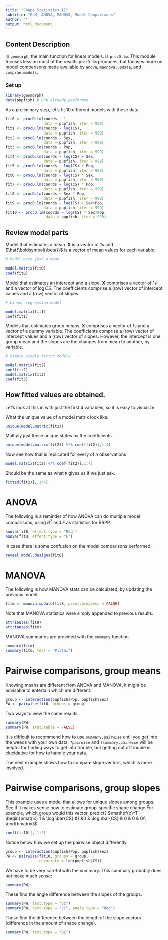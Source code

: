```yaml
---
title: "Shape Statistics II"
subtitle: "GLM, ANOVA, MANOVA, Model Comparisons"
author: ""
output: html_document
---
```


## **Content Description**

In `geomorph`, the main function for linear models. is `procD.lm`.  This module focuses less on most of the results `procD.lm` produces, but focuses more on model comparisons made available by `anova`, `maonova.update`, and `comprae.models`.

### Set up

```r
library(geomorph)
data(pupfish) # GPA already performed
```

As a preliminary step, let's fit 10 different models with these data.

```r

fit0 <- procD.lm(coords ~ 1, 
                 data = pupfish, iter = 999)
fit1 <- procD.lm(coords ~ log(CS), 
                 data = pupfish, iter = 999)
fit2 <- procD.lm(coords ~ Sex, 
                 data = pupfish, iter = 999)
fit3 <- procD.lm(coords ~ Pop, 
                 data = pupfish, iter = 999)
fit4 <- procD.lm(coords ~ log(CS) + Sex, 
                 data = pupfish, iter = 999)
fit5 <- procD.lm(coords ~ log(CS) + Pop, 
                 data = pupfish, iter = 999)
fit6 <- procD.lm(coords ~ log(CS) * Sex, 
                 data = pupfish, iter = 999)
fit7 <- procD.lm(coords ~ log(CS) * Pop, 
                 data = pupfish, iter = 999)
fit8 <- procD.lm(coords ~ Sex * Pop, 
                 data = pupfish, iter = 999)
fit9 <- procD.lm(coords ~ log(CS) + Sex*Pop, 
                 data = pupfish, iter = 999)
fit10 <- procD.lm(coords ~ log(CS) * Sex*Pop, 
                  data = pupfish, iter = 999)

```

## Review model parts


Model that estimates a mean.  $\mathbf{X}$ is a vector of 1s and $\hat{\boldsymbol{\beta}}$ is a vector of mean values for each variable.

```r
# Model with just a mean

model.matrix(fit0)
coef(fit0)
```

Model that estimates an intercept and a slope.  $\mathbf{X}$ comprises a vector of 1s and a vector of $\log CS$.  The coefficients comprise a (row) vector of intercept values and a (row) vector of slopes.

```r
# Linear regression model

model.matrix(fit1)
coef(fit1)
```

Models that estimates group means.  $\mathbf{X}$ comprises a vector of 1s and a vector of a dummy variable.  The coefficients comprise a (row) vector of intercept values and a (row) vector of slopes.  However, the intercept is one group mean and the slopes are the changes from mean to another, by variable.

```r
# Simple single-factor models

model.matrix(fit2)
coef(fit2)
model.matrix(fit3)
coef(fit3)
```


## How fitted values are obtained.

Let's look at this in with just the first 4 variables, so it is easy to visualize

What the unique value of a model matrix look like:

```r
unique(model.matrix(fit2))
```

Multiply just these unique states by the coefficients.
```r
unique(model.matrix(fit2)) %*% coef(fit2)[,1:4]
```

Now see how that is replicated for every of $n$ observations

```r
model.matrix(fit2) %*% coef(fit2)[,1:4]
```

Should be the same as what `R` gives us if we just ask.

```r
fitted(fit2)[, 1:4]
```

# ANOVA

The following is a reminder of how ANOVA can do multiple model comparisons, using $R^2$ and $F$ as statistics for RRPP.

```r
anova(fit8, effect.type = "Rsq")
anova(fit8, effect.type = "F")
```

In case there is some confusion on the model comparisons performed.

```r
reveal.model.designs(fit8)
```


# MANOVA


The following is how MANOVA stats can be calculated, by updating the previous model.

```r
fitm <- manova.update(fit8, print.progress = FALSE)
```

Note that MANOVA statistics were simply appended to previous results.

```r
attributes(fit8)
attributes(fitm)
```

MANOVA summaries are provided with the `summary` function.

```r
summary(fitm)
summary(fitm, test = "Pillai")
```


# Pairwise comparisons, group means

Knowing means are different from ANOVA and MANOVA, it might be advisable to entertain which are different.

```r
group <- interaction(pupfish$Pop, pupfish$Sex)
PW <- pairwise(fit8, groups = group)

```

Two ways to view the same results:
```r
summary(PW)
summary(PW, stat.table = FALSE)
```

It is difficult to recommend how to use `summary.pairwise` until you get into the weeds with your own data.  `?pairwise` and `?summary.pairwise` will be helpful for finding ways to get into trouble, but getting out of trouble is elucidative for how to handle your data.

The next example shows how to compare slope vectors, which is more involved.

# Pairwise comparisons, group slopes

This example uses a model that allows for unique slopes among groups.  See if it makes sense how to estimate group-specific shape change  For example, which group would this vector, predict?  $\mathbf{x}^T = \begin{bmatrix} 1 & \log \bar{CS} &1 &0 & \log \bar{CS} & 0 & 0 & 0\\ \end{bmatrix}$

```r
coef(fit10)[, 1:2]
```

Notice below how we set up the pairwise object differently.

```R
group <- interaction(pupfish$Pop, pupfish$Sex)
PW <- pairwise(fit10, groups = group, 
               covariate = log(pupfish$CS))
```

We have to be very careful with the summary.  This summary probably does not make much sense:
```r
summary(PW)
```

These find the angle difference between the slopes of the groups.
```r
summary(PW, test.type = "VC")
summary(PW, test.type = "VC", angle.type = "deg")
```

These find the difference between the length of the slope vectors (difference in the amount of shape change).
```r
summary(PW, test.type = "DL")

```
